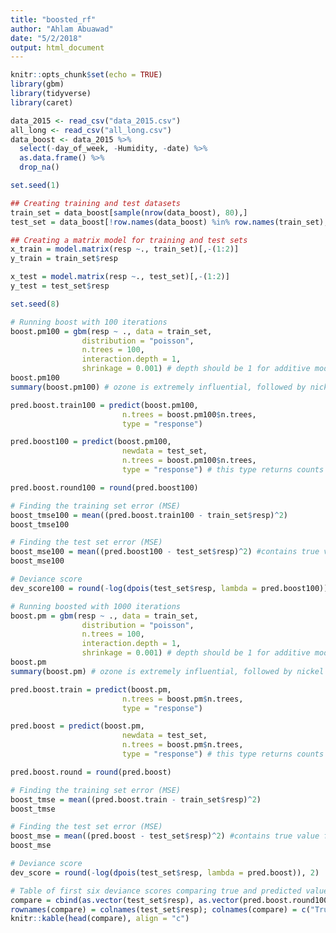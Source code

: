 ```yaml
---
title: "boosted_rf"
author: "Ahlam Abuawad"
date: "5/2/2018"
output: html_document
---
```


```r
knitr::opts_chunk$set(echo = TRUE)
library(gbm)
library(tidyverse)
library(caret)
```

```r
data_2015 <- read_csv("data_2015.csv")
all_long <- read_csv("all_long.csv")
data_boost <- data_2015 %>% 
  select(-day_of_week, -Humidity, -date) %>% 
  as.data.frame() %>% 
  drop_na()
```


```r
set.seed(1)

## Creating training and test datasets
train_set = data_boost[sample(nrow(data_boost), 80),]
test_set = data_boost[!row.names(data_boost) %in% row.names(train_set),]

## Creating a matrix model for training and test sets
x_train = model.matrix(resp ~., train_set)[,-(1:2)]
y_train = train_set$resp

x_test = model.matrix(resp ~., test_set)[,-(1:2)]
y_test = test_set$resp
```


```r
set.seed(8)

# Running boost with 100 iterations
boost.pm100 = gbm(resp ~ ., data = train_set, 
                distribution = "poisson", 
                n.trees = 100, 
                interaction.depth = 1, 
                shrinkage = 0.001) # depth should be 1 for additive model, # shrinkage is the learning rate and 0.001 is good for a small dataset and growing a lot of trees
boost.pm100
summary(boost.pm100) # ozone is extremely influential, followed by nickel and sulfur

pred.boost.train100 = predict(boost.pm100,
                         n.trees = boost.pm100$n.trees, 
                         type = "response")

pred.boost100 = predict(boost.pm100, 
                         newdata = test_set,
                         n.trees = boost.pm100$n.trees, 
                         type = "response") # this type returns counts for poisson distribution

pred.boost.round100 = round(pred.boost100)

# Finding the training set error (MSE)
boost_tmse100 = mean((pred.boost.train100 - train_set$resp)^2) 
boost_tmse100

# Finding the test set error (MSE)
boost_mse100 = mean((pred.boost100 - test_set$resp)^2) #contains true value from test data
boost_mse100

# Deviance score
dev_score100 = round(-log(dpois(test_set$resp, lambda = pred.boost100)), 2)

# Running boosted with 1000 iterations
boost.pm = gbm(resp ~ ., data = train_set, 
                distribution = "poisson", 
                n.trees = 100, 
                interaction.depth = 1, 
                shrinkage = 0.001) # depth should be 1 for additive model, # shrinkage is the learning rate and 0.001 is good for a small dataset and growing a lot of trees
boost.pm
summary(boost.pm) # ozone is extremely influential, followed by nickel and sulfur

pred.boost.train = predict(boost.pm,
                         n.trees = boost.pm$n.trees, 
                         type = "response")

pred.boost = predict(boost.pm, 
                         newdata = test_set,
                         n.trees = boost.pm$n.trees, 
                         type = "response") # this type returns counts for poisson distribution

pred.boost.round = round(pred.boost)

# Finding the training set error (MSE)
boost_tmse = mean((pred.boost.train - train_set$resp)^2) 
boost_tmse

# Finding the test set error (MSE)
boost_mse = mean((pred.boost - test_set$resp)^2) #contains true value from test data
boost_mse

# Deviance score
dev_score = round(-log(dpois(test_set$resp, lambda = pred.boost)), 2)

# Table of first six deviance scores comparing true and predicted values from test set
compare = cbind(as.vector(test_set$resp), as.vector(pred.boost.round100), as.vector(dev_score100), as.vector(pred.boost.round), as.vector(dev_score))
rownames(compare) = colnames(test_set$resp); colnames(compare) = c("True", "Predicted for 100", "Deviance Score for 100", "Predicted for 1000", "Deviance Score for 1000")
knitr::kable(head(compare), align = "c")
```

